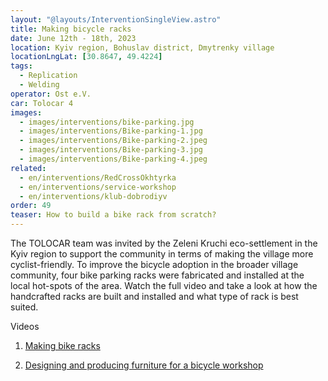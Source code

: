 ```yaml
---
layout: "@layouts/InterventionSingleView.astro"
title: Making bicycle racks 
date: June 12th - 18th, 2023
location: Kyiv region, Bohuslav district, Dmytrenky village
locationLngLat: [30.8647, 49.4224]
tags: 
  - Replication
  - Welding
operator: Ost e.V.
car: Tolocar 4
images:
  - images/interventions/bike-parking.jpg
  - images/interventions/Bike-parking-1.jpg
  - images/interventions/Bike-parking-2.jpeg
  - images/interventions/Bike-parking-3.jpg
  - images/interventions/Bike-parking-4.jpeg
related:
  - en/interventions/RedCrossOkhtyrka
  - en/interventions/service-workshop
  - en/interventions/klub-dobrodiyv
order: 49
teaser: How to build a bike rack from scratch? 
---
```

The TOLOCAR team was invited by the Zeleni Kruchi eco-settlement in the Kyiv region to support the community in terms of making the village more cyclist-friendly. To improve the bicycle adoption in the broader village community, four bike parking racks were fabricated and installed at the local hot-spots of the area. Watch the full video and take a look at how the handcrafted racks are built and installed and what type of rack is best suited.

Videos
1. [Making bike racks](https://www.instagram.com/p/CuUsM0QI8bW/?utm_source=ig_web_copy_link&igshid=MzRlODBiNWFlZA==)

2. [Designing and producing furniture for a bicycle workshop](https://www.instagram.com/reel/CuRvIApofe6/?utm_source=ig_web_copy_link&igshid=MzRlODBiNWFlZA==)
